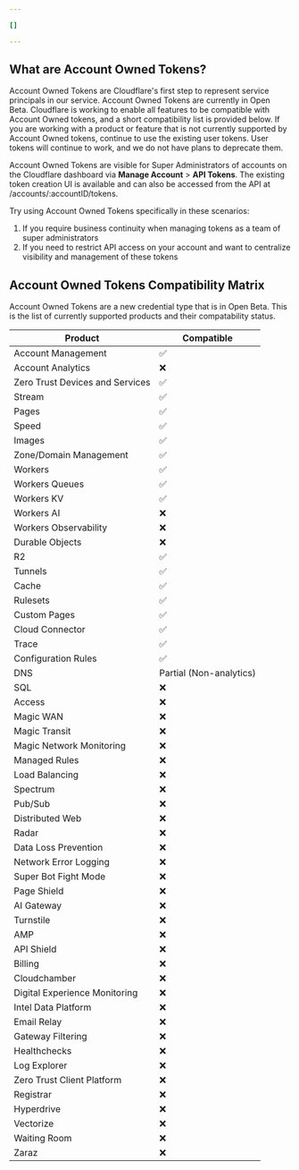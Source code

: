 ```yaml
---

[]

---
```


## What are Account Owned Tokens?

Account Owned Tokens are Cloudflare's first step to represent service principals in our service. Account Owned Tokens are currently in Open Beta.
Cloudflare is working to enable all features to be compatible with Account Owned tokens, and a short compatibility list is provided below.
If you are working with a product or feature that is not currently supported by Account Owned tokens, continue to use the existing user tokens.
User tokens will continue to work, and we do not have plans to deprecate them.

Account Owned Tokens are visible for Super Administrators of accounts on the Cloudflare dashboard via **Manage Account** > **API Tokens**.
The existing token creation UI is available and can also be accessed from the API at /accounts/:accountID/tokens.

Try using Account Owned Tokens specifically in these scenarios:

1. If you require business continuity when managing tokens as a team of super administrators
2. If you need to restrict API access on your account and want to centralize visibility and management of these tokens

## Account Owned Tokens Compatibility Matrix

Account Owned Tokens are a new credential type that is in Open Beta. This is the list of currently supported products and their compatability status.

| Product                         | Compatible              |
| ------------------------------- | ----------------------- |
| Account Management              | ✅                     |
| Account Analytics               | ❌                     |
| Zero Trust Devices and Services | ✅                     |
| Stream                          | ✅                     |
| Pages                           | ✅                     |
| Speed                           | ✅                     |
| Images                          | ✅                     |
| Zone/Domain Management          | ✅                     |
| Workers                         | ✅                     |
| Workers Queues                  | ✅                     |
| Workers KV                      | ✅                     |
| Workers AI                      | ❌                     |
| Workers Observability           | ❌                     |
| Durable Objects                 | ❌                     |
| R2                              | ✅                     |
| Tunnels                         | ✅                     |
| Cache                           | ✅                     |
| Rulesets                        | ✅                     |
| Custom Pages                    | ✅                     |
| Cloud Connector                 | ✅                     |
| Trace                           | ✅                     |
| Configuration Rules             | ✅                     |
| DNS                             | Partial (Non-analytics) |
| SQL                             | ❌                      |
| Access                          | ❌                      |
| Magic WAN                       | ❌                      |
| Magic Transit                   | ❌                      |
| Magic Network Monitoring        | ❌                      |
| Managed Rules                   | ❌                      |
| Load Balancing                  | ❌                      |
| Spectrum                        | ❌                      |
| Pub/Sub                         | ❌                      |
| Distributed Web                 | ❌                      |
| Radar                           | ❌                      |
| Data Loss Prevention            | ❌                      |
| Network Error Logging           | ❌                      |
| Super Bot Fight Mode            | ❌                      |
| Page Shield                     | ❌                      |
| AI Gateway                      | ❌                      |
| Turnstile                       | ❌                      |
| AMP                             | ❌                      |
| API Shield                      | ❌                      |
| Billing                         | ❌                      |
| Cloudchamber                    | ❌                      |
| Digital Experience Monitoring   | ❌                      |
| Intel Data Platform             | ❌                      |
| Email Relay                     | ❌                      |
| Gateway Filtering               | ❌                      |
| Healthchecks                    | ❌                      |
| Log Explorer                    | ❌                      |
| Zero Trust Client Platform      | ❌                      |
| Registrar                       | ❌                      |
| Hyperdrive                      | ❌                      |
| Vectorize                       | ❌                      |
| Waiting Room                    | ❌                      |
| Zaraz                           | ❌                      |